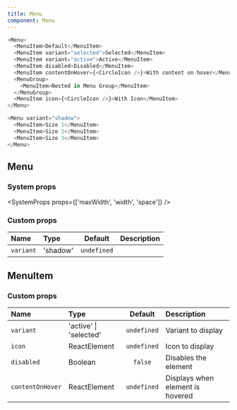 ```yaml
---
title: Menu
component: Menu
---
```


```js live=true
<Menu>
  <MenuItem>Default</MenuItem>
  <MenuItem variant="selected">Selected</MenuItem>
  <MenuItem variant="active">Active</MenuItem>
  <MenuItem disabled>Disabled</MenuItem>
  <MenuItem contentOnHover={<CircleIcon />}>With content on hover</MenuItem>
  <MenuGroup>
    <MenuItem>Nested in Menu Group</MenuItem>
  </MenuGroup>
  <MenuItem icon={<CircleIcon />}>With Icon</MenuItem>
</Menu>
```

```js live=true
<Menu variant="shadow">
  <MenuItem>Size 1</MenuItem>
  <MenuItem>Size 2</MenuItem>
  <MenuItem>Size 3</MenuItem>
</Menu>
```

## Menu

### System props

<SystemProps props={['maxWidth', 'width', 'space']} />

### Custom props

| Name      | Type     |   Default   | Description |
| :-------- | :------- | :---------: | :---------- |
| `variant` | 'shadow' | `undefined` |             |

## MenuItem

### Custom props

| Name             | Type                   |   Default   | Description                      |
| :--------------- | :--------------------- | :---------: | :------------------------------- |
| `variant`        | 'active' \| 'selected' | `undefined` | Variant to display               |
| `icon`           | ReactElement           | `undefined` | Icon to display                  |
| `disabled`       | Boolean                |   `false`   | Disables the element             |
| `contentOnHover` | ReactElement           | `undefined` | Displays when element is hovered |
